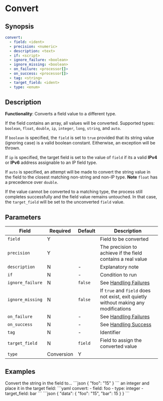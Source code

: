 # Convert

## Synopsis

```yaml {2,3}
convert:
  - field: <ident>
  - precision: <numeric>
  - description: <text>
  - if: <script>
  - ignore_failure: <boolean>
  - ignore_missing: <boolean>
  - on_failure: <processor[]>
  - on_success: <processor[]>
  - tag: <string>
  - target_field: <ident>
  - type: <enum>
```

## Description

**Functionality**: Converts a field value to a different type.

If the field contains an array, all values will be converted. Supported types: `boolean`, `float`, `double`, `ip`, `integer`, `long`, `string`, and `auto`.

If `boolean` is specified, the `field` is set to `true` provided that its string value (ignoring case) is a valid boolean constant. Eitherwise, an exception will be thrown.

If `ip` is specified, the target field is set to the value of `field` if its a valid **IPv4** or **IPv6** address assignable to an IP field type.

If `auto` is specified, an attempt will be made to convert the string value in the field to the closest matching non-string and non-IP type. **Note** `float` has a precedence over `double`.

If the value cannot be converted to a matching type, the process still completes successfully and the field value remains untouched. In that case, the `target_field` will be set to the unconverted `field` value.

## Parameters

|Field|Required|Default|Description|
|---|---|---|---|
|`field`|Y||Field to be converted|
|`precision`|Y||The precision to achieve if the field contains a real value|
|`description`|N|-|Explanatory note|
|`if`|N|-|Condition to run|
|`ignore_failure`|N|`false`|See [Handling Failures](../handling-failures.mdx)|
|`ignore_missing`|N|`false`|If `true` and `field` does not exist, exit quietly without making any modifications|
|`on_failure`|N|-|See [Handling Failures](../handling-failures.mdx)|
|`on_success`|N|-|See [Handling Success](../handling-success.mdx)|
|`tag`|N|-|Identifier|
|`target_field`|N|`field`|Field to assign the converted value|
|`type`|Conversion|Y||The type to convert the `field` value to|

## Examples

<ExampleGrid>
  <CommentCol>
    Convert the string in the field to...
  </CommentCol>
  <CodeCol>
    ```json
    {
      "foo": "15"
    }
    ```
  </CodeCol>

  <CommentCol>
    an integer and place it in the target field:
  </CommentCol>
  <CodeCol>
    ```yaml
    convert:
      - field: foo
      - type: integer
      - target_field: bar
    ```
    ```json
    {
      "data": {
        "foo": "15",
        "bar": 15
      }
    }
    ```
  </CodeCol>
</ExampleGrid>
